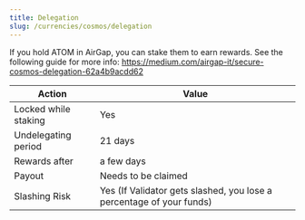 ```yaml
---
title: Delegation
slug: /currencies/cosmos/delegation
---
```


If you hold ATOM in AirGap, you can stake them to earn rewards. See the following guide for more info: https://medium.com/airgap-it/secure-cosmos-delegation-62a4b9acdd62

| Action               | Value                                                                |
| -------------------- | -------------------------------------------------------------------- |
| Locked while staking | Yes                                                                  |
| Undelegating period  | 21 days                                                              |
| Rewards after        | a few days                                                           |
| Payout               | Needs to be claimed                                                  |
| Slashing Risk        | Yes (If Validator gets slashed, you lose a percentage of your funds) |
